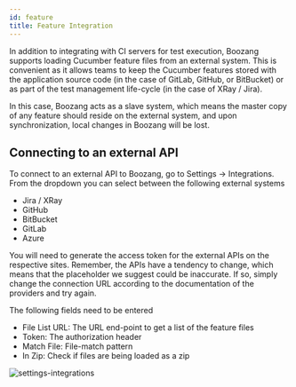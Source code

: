 ```yaml
---
id: feature
title: Feature Integration
---
```

In addition to integrating with CI servers for test execution, Boozang supports loading Cucumber feature files from an external system. This is convenient as it allows teams to keep the Cucumber features stored with the application source code (in the case of GitLab, GitHub, or BitBucket) or as part of the test management life-cycle (in the case of XRay / Jira). 

In this case, Boozang acts as a slave system, which means the master copy of any feature should reside on the external system, and upon synchronization, local changes in Boozang will be lost. 

## Connecting to an external API

To connect to an external API to Boozang, go to Settings -> Integrations. From the dropdown you can select between the following external systems

- Jira / XRay
- GitHub
- BitBucket
- GitLab
- Azure

You will need to generate the access token for the external APIs on the respective sites. Remember, the APIs have a tendency to change, which means that the placeholder we suggest could be inaccurate. If so, simply change the connection URL according to the documentation of the providers and try again.

The following fields need to be entered

- File List URL: The URL end-point to get a list of the feature files
- Token: The authorization header
- Match File: File-match pattern
- In Zip: Check if files are being loaded as a zip

![settings-integrations](../images/settings-integrations.png)
